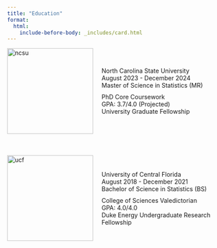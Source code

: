 ```yaml
---
title: "Education"
format:
  html:
    include-before-body: _includes/card.html
---
```



<div style="margin-bottom: 50px;"> <!-- Wrapper for first section -->
  <div style="display: flex; align-items: center; gap: 20px;">
  <img src="images/ncsu.jpg" alt="ncsu" style="width: 200px; height: auto;">
  <div>
  <p style="margin: 0;">North Carolina State University</p>
  <p style="margin: 0;">August 2023 - December 2024</p>
  <p style="margin: 0; margin-bottom: 10px;">Master of Science in Statistics (MR)</p>
  <p style="margin: 0;">PhD Core Coursework</p>
  <p style="margin: 0;">GPA: 3.7/4.0 (Projected)</p>
  <p style="margin: 0;">University Graduate Fellowship</p>
  </div>
  </div>
</div>

<div> <!-- Wrapper for second section -->
  <div style="display: flex; align-items: center; gap: 20px;">
  <img src="images/ucf.png" alt="ucf" style="width: 200px; height: auto;">
  <div>
  <p style="margin: 0;">University of Central Florida</p>
  <p style="margin: 0;">August 2018 - December 2021</p>
  <p style="margin: 0; margin-bottom: 10px;">Bachelor of Science in Statistics (BS)</p>
  <p style="margin: 0; ">College of Sciences Valedictorian</p>
  <p style="margin: 0;">GPA: 4.0/4.0</p>
  <p style="margin: 0;">Duke Energy Undergraduate Research Fellowship</p>
  </div>
  </div>
</div>
